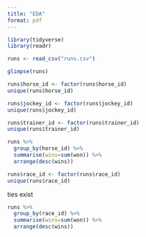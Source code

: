 ```yaml
---
title: "EDA"
format: pdf
---
```


```r
library(tidyverse)
library(readr)
```

```r
runs <- read_csv("runs.csv")
```

```r
glimpse(runs)
```
```r
runs$horse_id <- factor(runs$horse_id)
unique(runs$horse_id)
```
```r
runs$jockey_id <- factor(runs$jockey_id)
unique(runs$jockey_id)
```
```r
runs$trainer_id <- factor(runs$trainer_id)
unique(runs$trainer_id)
```
```r
runs %>% 
  group_by(horse_id) %>% 
  summarise(wins=sum(won)) %>% 
  arrange(desc(wins))
```
```r
runs$race_id <- factor(runs$race_id)
unique(runs$race_id)
```
ties exist
```r
runs %>% 
  group_by(race_id) %>% 
  summarise(wins=sum(won)) %>% 
  arrange(desc(wins))
```

